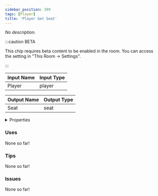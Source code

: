 ```yaml
---
sidebar_position: 399
tags: [Player]
title: 'Player Get Seat'
---
```


*No description.*

:::caution BETA

This chip requires beta content to be enabled in the room. You can access the setting in "This Room -> Settings".

:::


<EsbSvg />

| Input Name | Input Type |
|-----------|-----------|
| Player | player |

| Output Name | Output Type |
|-----------|-----------|
| Seat | seat |


<details>
  <summary>Properties</summary>
  <div>
    <div>
    <table>
      <thead>
        <tr>
          <th>Is beta required?</th>
          <th>✅</th>
        </tr>
        <tr>
          <th>Is this chip a trolling risk?</th>
          <th>❌</th>
        </tr>
        <tr>
          <th>Is this chip a role assignment risk?</th>
          <th>❌</th>
        </tr>
        <tr>
          <th>Chip UUID</th>
          <th>47038300-2f6d-4876-bbb7-7c2e64fd9364</th>
        </tr>
      </thead>
    </table>
    </div>
  </div>
</details>

### Uses

None so far!

### Tips

None so far!

### Issues

None so far!